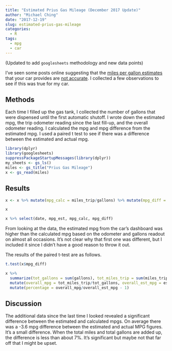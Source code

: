 ```yaml
---
title: "Estimated Prius Gas Mileage (December 2017 Update)"
author: "Michael Ching"
date: "2017-12-19"
slug: estimated-prius-gas-mileage
categories:
  - R
tags:
  - mpg
  - car
---
```

(Updated to add `googlesheets` methodology and new data points) 

I've seen some posts online suggesting that the [miles per gallon estimates](https://auto.howstuffworks.com/fuel-efficiency/hybrid-technology/instant-mpg-readout.htm) that your car provides are [not accurate](https://blog.caranddriver.com/why-your-trip-computer-isnt-giving-accurate-mpg-readings-and-how-to-fix-it/). I collected a few observations to see if this was true for my car.

## Methods

Each time I filled up the gas tank, I collected the number of gallons that were dispensed until the first automatic shutoff. I wrote down the estimated mpg, the trip odometer reading since the last fill-up, and the overall odometer reading. I calculated the mpg and mpg difference from the estimated mpg. I used a paired t test to see if there was a difference between the estimated and actual mpg. 

```r
library(dplyr)
library(googlesheets)
suppressPackageStartupMessages(library(dplyr))
my_sheets <- gs_ls()
miles <- gs_title("Prius Gas Mileage")
x <- gs_read(miles)
```

## Results

```r
x <- x %>% mutate(mpg_calc = miles_trip/gallons) %>% mutate(mpg_diff = mpg_calc - mpg_est)

x

x %>% select(date, mpg_est, mpg_calc, mpg_diff)
```

From looking at the data, the estimated mpg from the car's dashboard was higher than the calculated mpg based on the odometer and gallons readout on almost all occasions. It's not clear why that first one was different, but I included it since I didn't have a good reason to throw it out. 

The results of the paired t-test are as follows.

```r
t.test(x$mpg_diff)
```

```r
x %>%
  summarize(tot_gallons = sum(gallons), tot_miles_trip = sum(miles_trip), est_miles_trip = sum(gallons * mpg_est)) %>%
  mutate(overall_mpg = tot_miles_trip/tot_gallons, overall_est_mpg = est_miles_trip/tot_gallons) %>% 
  mutate(percentage = overall_mpg/overall_est_mpg - 1)
```


## Discussion
The additional data since the last time I looked revealed a significant difference between the estimated and calculated mpgs. On average there was a -3.6 mpg difference between the estimated and actual MPG figures. It's a small difference. When the total miles and total gallons are added up, the difference is less than about 7%. It's significant but maybe not that far off that I might be upset.

